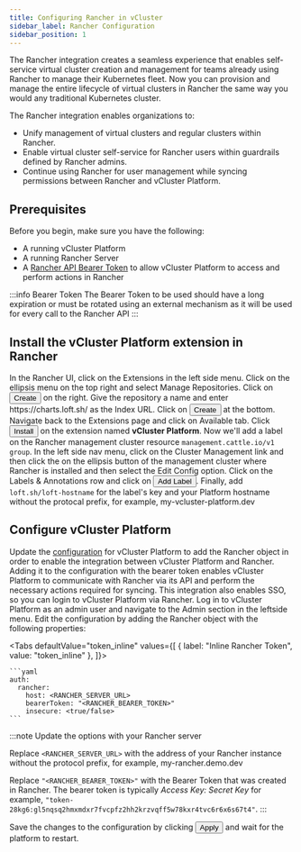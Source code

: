 ```yaml
---
title: Configuring Rancher in vCluster
sidebar_label: Rancher Configuration
sidebar_position: 1
---
```



The Rancher integration creates a seamless experience that enables self-service virtual cluster creation and management for teams already using Rancher to manage their Kubernetes fleet. Now you can provision and manage the entire lifecycle of virtual clusters in Rancher the same way you would any traditional Kubernetes cluster.

The Rancher integration enables organizations to:
- Unify management of virtual clusters and regular clusters within Rancher.
- Enable virtual cluster self-service for Rancher users within guardrails defined by Rancher admins.
- Continue using Rancher for user management while syncing permissions between Rancher and vCluster Platform.

## Prerequisites

Before you begin, make sure you have the following:

- A running vCluster Platform
- A running Rancher Server
- A [Rancher API Bearer Token](https://ranchermanager.docs.rancher.com/api/quickstart) to allow vCluster Platform to access and perform actions in Rancher


:::info Bearer Token
The Bearer Token to be used should have a long expiration or must be rotated using an external mechanism as it will be used for every call to the Rancher API
:::

## Install the vCluster Platform extension in Rancher

<Flow id="install-rancher-plugin">
  <Step>
    In the Rancher UI, click on the <NavStep>Extensions</NavStep> in the left side menu. Click on the ellipsis menu on the top right and select <Label>Manage Repositories</Label>.
  </Step>
  <Step>
    Click on <Button>Create</Button> on the right. Give the repository a name and enter <Label>https://charts.loft.sh/</Label> as the Index URL.
  </Step>
  <Step>
    Click on <Button>Create</Button> at the bottom.
  </Step>
  <Step>
    Navigate back to the <NavStep>Extensions</NavStep> page and click on <Label>Available</Label> tab. Click <Button>Install</Button> on the extension named <b>vCluster Platform</b>.
  </Step>
  <Step>
    Now we'll add a label on the Rancher management cluster resource <code>management.cattle.io/v1 group</code>. In the left side nav menu, click on the <Label>Cluster Management</Label> link and then click the on the ellipsis button of the management cluster where Rancher is installed and then select the <Label>Edit Config</Label> option.
  </Step>
  <Step>
    Click on the <Label>Labels & Annotations</Label> row and click on <Button>Add Label</Button>. Finally, add <code>loft.sh/loft-hostname</code> for the label's key and your Platform hostname without the protocal prefix, for example, my-vcluster-platform.dev
  </Step>
</Flow>

## Configure vCluster Platform 
Update the [configuration](../../api/resources/config) for vCluster Platform to add the Rancher object in order to enable the integration between vCluster Platform and Rancher. Adding it to the configuration with the bearer token enables vCluster Platform to communicate with Rancher via its API and perform the necessary actions required for syncing. This integration also enables SSO, so you can login to vCluster Platform via Rancher.
<Flow id="rancher-global-setup">
  <Step>
    Log in to vCluster Platform as an admin user and navigate to the <NavStep>Admin</NavStep> section in the leftside menu.
  </Step>
  <Step>
    Edit the configuration by adding the Rancher object with the following
    properties:

  <Tabs defaultValue="token_inline" values={[
    { label: "Inline Rancher Token", value: "token_inline" },
  ]}>

  <TabItem value="token_inline">

    ```yaml
    auth:
      rancher:
        host: <RANCHER_SERVER_URL>
        bearerToken: "<RANCHER_BEARER_TOKEN>"
        insecure: <true/false>
    ```

  </TabItem>

  </Tabs>


:::note Update the options with your Rancher server

Replace `<RANCHER_SERVER_URL>` with the address of your Rancher instance without the protocol prefix, for example, my-rancher.demo.dev

Replace `"<RANCHER_BEARER_TOKEN>"` with the Bearer Token that was created in Rancher. The bearer token is typically *Access Key: Secret Key* for example, `"token-28kg6:gl5nqsq2hmxmdxr7fvcpfz2hh2krzvqff5w78kxr4tvc6r6x6s67t4"`.
:::

  </Step>
  <Step>Save the changes to the configuration by clicking <Button>Apply</Button> and wait for the platform to restart.</Step>
</Flow>